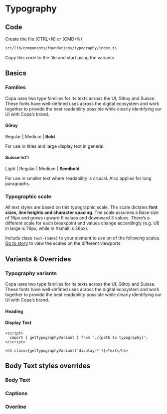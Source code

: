 

# Typography

## Code

Create the file (CTRL+N) or (CMD+N)

```bash
src/lib/components/foundations/typography/index.ts
```
Copy this code to the file and start using the variants

<Source dark code={TypographyCode} language='typescript' />

## Basics

### Families
Copa uses two type families for its texts across the UI, Gilroy and Suisse. These fonts have well-defined uses across the digital ecosystem and work together to provide the best readability possible while clearly identifying our UI with Copa’s brand.

#### Gilroy
Regular | Medium | **Bold**

For use in titles and large display text in general.

#### Suisse Int'l
Light | Regular | Medium | **Semibold**

For use in smaller text where readability is crucial. Also applies for long paragraphs.

### Typographic scale

All text styles are based on this typographic scale. The scale dictates **font sizes, line heights and character spacing**. The scale assumes a Base size of 16px and grows upward 6 values and downward 3 values. There’s a different scale for each breakpoint and values change accordingly (e.g. U6 in large is 76px, while in Xsmall is 36px).

Include class `text-{name}` to your element to use on of the following scales. [Go to story]('./?path=/story/system-foundations-typography--scale&globals=viewport:iphone14promax') to view the scales on the different viewports

<Canvas of={Scale.scale} sourceState='none' />

## Variants & Overrides

### Typography variants

Copa uses two type families for its texts across the UI, Gilroy and Suisse. These fonts have well-defined uses across the digital ecosystem and work together to provide the best readability possible while clearly identifying our UI with Copa’s brand.

#### Heading

<Canvas of={Scale.heading} sourceState='none' />

#### Display Text

<Canvas of={Scale.display} sourceState='none' />

```svelte
<script> 
  import { getTypographyVariant } from './{path to typography}';
</script>

<h4 class={getTypographyVariant('display-*')}>Text</h4>
```

## Body Text styles overrides

### Body Text

<Canvas of={Scale.body} sourceState='none' />

### Captions

<Canvas of={Scale.caption} sourceState='none' />

### Overline

<Canvas of={Scale.overline} sourceState='none' />
